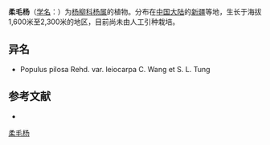 {{Speciesbox
| name = 柔毛杨
| status = 
| status_system = 
| image =
| genus = Populus
| species = pilosa
| authority = Rehd.
| subdivision_ranks =[[变种|变种]]
| subdivision =
* 柔毛杨 ''P. p.'' var. ''pilosa''
* [[光果柔毛杨|光果柔毛杨]] ''P. p.'' var. ''leiocarpa''
}}

'''柔毛杨'''（[[学名|学名]]：{{lang|la|''Populus pilosa''}}）为[[杨柳科|杨柳科]][[杨属|杨属]]的植物。分布在[[中国大陆|中国大陆]]的[[新疆|新疆]]等地，生长于海拔1,600米至2,300米的地区，目前尚未由人工引种栽培。

== 异名 ==
* Populus pilosa Rehd. var. leiocarpa C. Wang et S. L. Tung

== 参考文献 ==
<div class="references-small">
* {{cite web| url =http://www.bioinfo.cn/db05/KmzwSpecies.php?action=view&id=20091| title =柔毛杨（原变种）| work =《中国高等植物数据库全库》| publisher =中国科学院微生物研究所| author =昆明植物研究所| accessdate =2009-02-25| deadurl =yes| archiveurl =https://web.archive.org/web/20160305012841/http://www.bioinfo.cn/db05/KmzwSpecies.php?action=view&id=20091| archivedate =2016-03-05}}
</div>
{{Taxonbar|from=Q11108615}}

[[Category:杨属|柔毛杨]]


{{植物小作品}}
